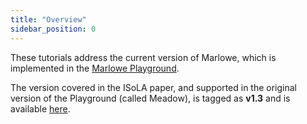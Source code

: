 ```yaml
---
title: "Overview"
sidebar_position: 0
---
```


These tutorials address the current version of Marlowe, which is implemented in the [Marlowe Playground](https://play.marlowe-finance.io/#/). 

The version covered in the ISoLA paper, and supported in the original version of the Playground (called Meadow), is tagged as **v1.3** and is available [here](https://github.com/input-output-hk/marlowe/tree/v1.3).